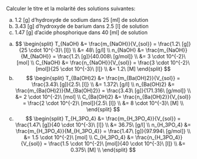 ::: {.Exercise data-latex=""}

Calculer le titre et la molarité des solutions suivantes:

a. 1.2 [g] d'hydroxyde de sodium dans 25 [ml] de solution  
\vspace{\stretch{1}}
b. 3.43 [g] d'hydroxyde de barium dans 2.5 [l] de solution  
\vspace{\stretch{1}}
c. 1.47 [g] d'acide phosphorique dans 40 [ml] de solution  
\vspace{\stretch{1}}

:::

::: {.Answer data-latex=""}

a. $$
\begin{split}
  T_{NaOH} &= \frac{m_{NaOH}}{V_{sol}} = \frac{1.2\ [g]}{25 \cdot 10^{-3}\ [l]} \\
  &= 48\ [g/l] \\
  n_{NaOH} &= \frac{m_{NaOH}}{M_{NaOH}} = \frac{1.2\ [g]}{40.008\ [g/mol]} \\
  &= 3 \cdot 10^{-2}\ [mol] \\
  C_{NaOH} &= \frac{n_{NaOH}}{V_{sol}} = \frac{3 \cdot 10^{-2}\ [mol]}{25 \cdot 10^{-3}\ [l]} \\
  &= 1.2\ [M]
\end{split}
$$
b. $$
\begin{split}
  T_{Ba(OH)2} &= \frac{m_{Ba(OH)2}}{V_{sol}} = \frac{3.43\ [g]}{2.5\ [l]} \\
  &= 1.372\ [g/l] \\
  n_{Ba(OH)2} &= \frac{m_{Ba(OH)2}}{M_{Ba(OH)2}} = \frac{3.43\ [g]}{171.316\ [g/mol]} \\
  &= 2 \cdot 10^{-2}\ [mol] \\
  C_{Ba(OH)2} &= \frac{n_{Ba(OH)2}}{V_{sol}} = \frac{2 \cdot 10^{-2}\ [mol]}{2.5\ [l]} \\
  &= 8 \cdot 10^{-3}\ [M] \\
\end{split}
$$
c. $$
\begin{split}
  T_{H_3PO_4} &= \frac{m_{H_3PO_4}}{V_{sol}} = \frac{1.47\ [g]}{40 \cdot 10^{-3}\ [l]} \\
  &= 36.75\ [g/l] \\
  n_{H_3PO_4} &= \frac{m_{H_3PO_4}}{M_{H_3PO_4}} = \frac{1.47\ [g]}{97.994\ [g/mol]} \\
  &= 1.5 \cdot 10^{-2}\ [mol] \\
  C_{H_3PO_4} &= \frac{n_{H_3PO_4}}{V_{sol}} = \frac{1.5 \cdot 10^{-2}\ [mol]}{40 \cdot 10^{-3}\ [l]} \\
  &= 0.375\ [M] \\
\end{split}
$$

:::
